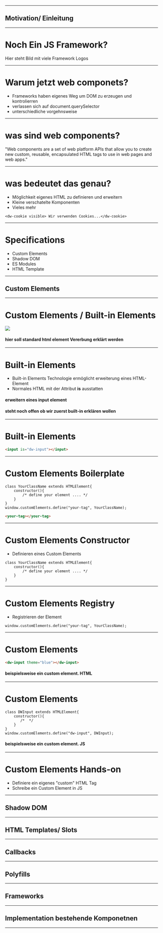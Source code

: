 

<Title bg={1}>

# Workshop

## Web Components

</Title>



---


<Section bg={2} logo="white">

# Motivation/ Einleitung


</Section>

---

<Slide>

# Noch Ein JS Framework?

Hier steht Bild mit viele Framework Logos

</Slide>

---

<Slide>

# Warum jetzt web componets?

- Frameworks haben eigenes Weg um DOM zu erzeugen und kontrolierren
- verlassen sich auf document.querySelector 
- unterschiedliche vorgehnsweise 


</Slide>

---

<Slide>

# was sind web components?

"Web components are a set of web platform APIs that allow you to create new custom, reusable, encapsulated HTML tags to use in web pages and web apps."

</Slide>

---

<Slide>

# was bedeutet das genau?
- Möglichkeit eigenes HTML zu definieren und erweitern
- Kleine verschatelte Komponenten 
- Vieles mehr

```JS
<dw-cookie visible> Wir verwenden Cookies...</dw-cookie>
```

</Slide>

---

<Slide>

# Specifications

- Custom Elements
- Shadow DOM
- ES Modules
- HTML Template

</Slide>

---

<Section bg={2} logo="white">

# Custom Elements


</Section>

---

<Slide>

# Custom Elements / Built-in Elements

<Image src="./adesso/images/Element_properties_Ancestry.png" />

#### hier soll standard html element Vererbung erklärt werden

</Slide>

---


<Slide>

# Built-in Elements
- Built-in Elements Technologie ermöglicht erweiterung eines HTML-Element
- Normales HTML mit der Attribut <b>is</b> ausstatten
#### erweitern eines input element 
#### steht noch offen ob wir zuerst built-in erklären wollen 

</Slide>

---

<Slide>

# Built-in Elements
 ```html
 <input is="dw-input"></input>
 ```

</Slide>

---



<Slide>

# Custom Elements  Boilerplate
```JS
class YourClassName extends HTMLElement{
    constructor(){
        /* define your element .... */
    }
}
window.customElements.define("your-tag", YourClassName);
```
```html
<your-tag></your-tag>
```

</Slide>

---

<Slide>

# Custom Elements Constructor
- Definieren eines Custom Elements
```JS
class YourClassName extends HTMLElement{
    constructor(){
        /* define your element .... */
    }
}
```

</Slide>

---

<Slide>

# Custom Elements Registry

- Registrieren der Element


```JS
window.customElements.define("your-tag", YourClassName);
```

</Slide>



---

<Slide>

# Custom Elements 
 ```html
 <dw-input theme="blue"></dw-input>
 ```

#### beispielsweise ein custom element. HTML



</Slide>

---

<Slide>

# Custom Elements 

```JS
class DWInput extends HTMLElement{
    constructor(){
       /*  */
    }
}
window.customElements.define("dw-input", DWInput);

```

#### beispielsweise ein custom element. JS


</Slide>

---
<Slide>

# Custom Elements Hands-on

- Definiere ein eigenes "custom" HTML Tag 
- Schreibe ein Custom Element in JS


</Slide>

---

<Section bg={3} logo="white">

# Shadow DOM


</Section>

---
<Section bg={5} logo="white">

# HTML Templates/ Slots


</Section>

---
<Section bg={4} logo="white">

# Callbacks


</Section>

---
<Section bg={4} logo="white">

# Polyfills


</Section>

---
<Section bg={4} logo="white">

# Frameworks


</Section>

---
<Section bg={4} logo="white">

# Implementation bestehende Komponetnen 


</Section>

---

